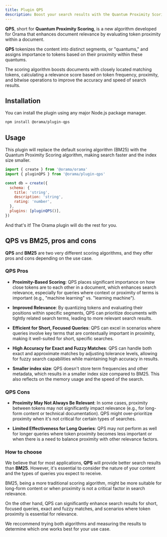 ```yaml
---
title: Plugin QPS
description: Boost your search results with the Quantum Proximity Scoring algorithm.
---
```


**QPS**, short for **Quantum Proximity Scoring**, is a new algorithm developed for Orama that enhances document relevance by evaluating token proximity within a document.

**QPS** tokenizes the content into distinct segments, or "quantums," and assigns importance to tokens based on their proximity within these quantums.

The scoring algorithm boosts documents with closely located matching tokens, calculating a relevance score based on token frequency, proximity, and bitwise operations to improve the accuracy and speed of search results.

## Installation

You can install the plugin using any major Node.js package manager.

```bash
npm install @orama/plugin-qps
```

## Usage

This plugin will replace the default scoring algorithm (BM25) with the Quantum Proximity Scoring algorithm, making search faster and the index size smaller.

```js
import { create } from '@orama/orama'
import { pluginQPS } from '@orama/plugin-qps'

const db = create({
  schema: {
    title: 'string',
    description: 'string',
    rating: 'number',
  },
  plugins: [pluginQPS()],
})
```

And that's it! The Orama plugin will do the rest for you.

## QPS vs BM25, pros and cons

**QPS** and **BM25** are two very different scoring algorithms, and they offer pros and cons depending on the use case.

### QPS Pros

- **Proximity-Based Scoring**: QPS places significant importance on how close tokens are to each other in a document, which enhances search relevance, especially for queries where context or proximity of terms is important (e.g., "machine learning" vs. "learning machine").

- **Improved Relevance**: By quantizing tokens and evaluating their positions within specific segments, QPS can prioritize documents with tightly related search terms, leading to more relevant search results.

- **Efficient for Short, Focused Queries**: QPS can excel in scenarios where queries involve key terms that are contextually important in proximity, making it well-suited for short, specific searches.

- **High Accuracy for Exact and Fuzzy Matches**: QPS can handle both exact and approximate matches by adjusting tolerance levels, allowing for fuzzy search capabilities while maintaining high accuracy in results.

- **Smaller index size**: QPS doesn't store term frequencies and other metadata, which results in a smaller index size compared to BM25. This also reflects on the memory usage and the speed of the search.

### QPS Cons

- **Proximity May Not Always Be Relevant**: In some cases, proximity between tokens may not significantly impact relevance (e.g., for long-form content or technical documentation). QPS might over-prioritize proximity when it's not critical for certain types of searches.

- **Limited Effectiveness for Long Queries**: QPS may not perform as well for longer queries where token proximity becomes less important or when there is a need to balance proximity with other relevance factors.

### How to choose

We believe that for most applications, **QPS** will provide better search results than **BM25**. However, it's essential to consider the nature of your content and the types of queries you expect to receive.

BM25, being a more traditional scoring algorithm, might be more suitable for long-form content or when proximity is not a critical factor in search relevance.

On the other hand, QPS can significantly enhance search results for short, focused queries, exact and fuzzy matches, and scenarios where token proximity is essential for relevance.

We reccommend trying both algorithms and measuring the results to determine which one works best for your use case.